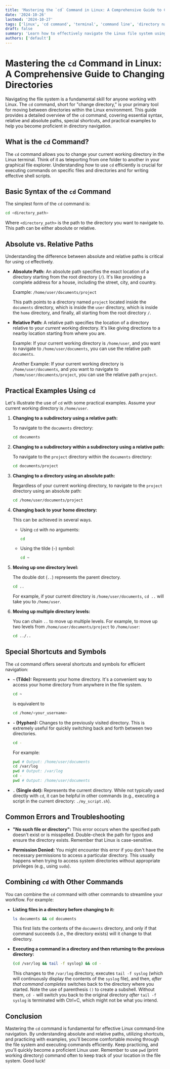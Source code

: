 ```yaml
---
title: 'Mastering the `cd` Command in Linux: A Comprehensive Guide to Changing Directories'
date: '2024-10-26'
lastmod: '2024-10-27'
tags: ['linux', 'cd command', 'terminal', 'command line', 'directory navigation', 'bash', 'shell scripting', 'navigation', 'unix']
draft: false
summary: 'Learn how to effectively navigate the Linux file system using the `cd` command. This comprehensive guide covers essential `cd` syntax, absolute and relative paths, special shortcuts, and practical examples to master directory navigation in the Linux terminal.'
authors: ['default']
---
```


# Mastering the `cd` Command in Linux: A Comprehensive Guide to Changing Directories

Navigating the file system is a fundamental skill for anyone working with Linux. The `cd` command, short for "change directory," is your primary tool for moving between directories within the Linux environment. This guide provides a detailed overview of the `cd` command, covering essential syntax, relative and absolute paths, special shortcuts, and practical examples to help you become proficient in directory navigation.

## What is the `cd` Command?

The `cd` command allows you to change your current working directory in the Linux terminal. Think of it as teleporting from one folder to another in your graphical file explorer.  Understanding how to use `cd` efficiently is crucial for executing commands on specific files and directories and for writing effective shell scripts.

## Basic Syntax of the `cd` Command

The simplest form of the `cd` command is:

```bash
cd <directory_path>
```

Where `<directory_path>` is the path to the directory you want to navigate to. This path can be either absolute or relative.

## Absolute vs. Relative Paths

Understanding the difference between absolute and relative paths is critical for using `cd` effectively.

*   **Absolute Path:** An absolute path specifies the exact location of a directory starting from the root directory (`/`).  It's like providing a complete address for a house, including the street, city, and country.

    Example: `/home/user/documents/project`

    This path points to a directory named `project` located inside the `documents` directory, which is inside the `user` directory, which is inside the `home` directory, and finally, all starting from the root directory `/`.

*   **Relative Path:** A relative path specifies the location of a directory relative to your *current* working directory.  It's like giving directions to a nearby location starting from where you are.

    Example:  If your current working directory is `/home/user`, and you want to navigate to `/home/user/documents`, you can use the relative path `documents`.

    Another Example: If your current working directory is `/home/user/documents`, and you want to navigate to `/home/user/documents/project`, you can use the relative path `project`.

## Practical Examples Using `cd`

Let's illustrate the use of `cd` with some practical examples.  Assume your current working directory is `/home/user`.

1.  **Changing to a subdirectory using a relative path:**

    To navigate to the `documents` directory:

    ```bash
    cd documents
    ```

2.  **Changing to a subdirectory within a subdirectory using a relative path:**

    To navigate to the `project` directory within the `documents` directory:

    ```bash
    cd documents/project
    ```

3.  **Changing to a directory using an absolute path:**

    Regardless of your current working directory, to navigate to the `project` directory using an absolute path:

    ```bash
    cd /home/user/documents/project
    ```

4.  **Changing back to your home directory:**

    This can be achieved in several ways.

    *   Using `cd` with no arguments:

        ```bash
        cd
        ```

    *   Using the tilde (`~`) symbol:

        ```bash
        cd ~
        ```

5.  **Moving up one directory level:**

    The double dot (`..`) represents the parent directory.

    ```bash
    cd ..
    ```

    For example, if your current directory is `/home/user/documents`, `cd ..` will take you to `/home/user`.

6. **Moving up multiple directory levels:**

    You can chain `..` to move up multiple levels. For example, to move up two levels from `/home/user/documents/project` to `/home/user`:

    ```bash
    cd ../..
    ```

## Special Shortcuts and Symbols

The `cd` command offers several shortcuts and symbols for efficient navigation:

*   **`~` (Tilde):** Represents your home directory.  It's a convenient way to access your home directory from anywhere in the file system.
    ```bash
    cd ~
    ```
    is equivalent to
    ```bash
    cd /home/<your_username>
    ```
*   **`-` (Hyphen):**  Changes to the previously visited directory. This is extremely useful for quickly switching back and forth between two directories.

    ```bash
    cd -
    ```

    For example:

    ```bash
    pwd # Output: /home/user/documents
    cd /var/log
    pwd # Output: /var/log
    cd -
    pwd # Output: /home/user/documents
    ```

*   **`.` (Single dot):** Represents the current directory. While not typically used directly with `cd`, it can be helpful in other commands (e.g., executing a script in the current directory: `./my_script.sh`).

## Common Errors and Troubleshooting

*   **"No such file or directory":** This error occurs when the specified path doesn't exist or is misspelled. Double-check the path for typos and ensure the directory exists. Remember that Linux is case-sensitive.

*   **Permission Denied:**  You might encounter this error if you don't have the necessary permissions to access a particular directory.  This usually happens when trying to access system directories without appropriate privileges (e.g., using `sudo`).

## Combining `cd` with Other Commands

You can combine the `cd` command with other commands to streamline your workflow. For example:

*   **Listing files in a directory before changing to it:**

    ```bash
    ls documents && cd documents
    ```

    This first lists the contents of the `documents` directory, and only if that command succeeds (i.e., the directory exists) will it change to that directory.

*   **Executing a command in a directory and then returning to the previous directory:**

    ```bash
    (cd /var/log && tail -f syslog) && cd -
    ```

    This changes to the `/var/log` directory, executes `tail -f syslog` (which will continuously display the contents of the `syslog` file), and then, *after that command completes* switches back to the directory where you started. Note the use of parenthesis `()` to create a subshell.  Without them, `cd -` will switch you back to the original directory *after* `tail -f syslog` is terminated with Ctrl+C, which might not be what you intend.

## Conclusion

Mastering the `cd` command is fundamental for effective Linux command-line navigation.  By understanding absolute and relative paths, utilizing shortcuts, and practicing with examples, you'll become comfortable moving through the file system and executing commands efficiently.  Keep practicing, and you'll quickly become a proficient Linux user. Remember to use `pwd` (print working directory) command often to keep track of your location in the file system. Good luck!